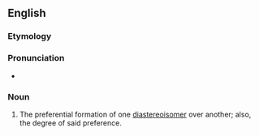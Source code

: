 ==English==
===Etymology===

{{prefix|dia|stereoselectivity}}

===Pronunciation===

*{{IPA|ˌdaɪəstɛəɹioʊsəlɛkˈtɪvɪti}}

===Noun===
{{en-noun|diastereoselectivities}}

#{{organic chemistry}} The preferential formation of one [[diastereoisomer]] over another; also, the degree of said preference.
